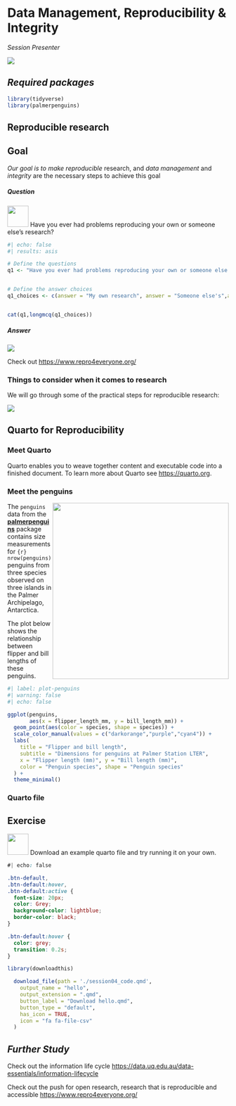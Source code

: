 # Data Management, Reproducibility & Integrity

*Session Presenter*

![](images/Presenters4.png)

## *Required packages*

```r
library(tidyverse)
library(palmerpenguins)
```

## Reproducible research

::: callout-tip
## Goal

*Our goal is to make reproducible* research, and *data management* and *integrity* are the necessary steps to achieve this goal
:::

::: panel-tabset
##### Question

![](images/task.png){.class width="48" height="48"} Have you ever had problems reproducing your own or someone else’s research?

```r
#| echo: false
#| results: asis

# Define the questions
q1 <- "Have you ever had problems reproducing your own or someone else’s research?"


# Define the answer choices
q1_choices <- c(answer = "My own research", answer = "Someone else's",answer= "Both",answer= "I have never had problems reproducing r...")


cat(q1,longmcq(q1_choices))

```

##### Answer

![](images/repro4.png)

Check out <https://www.repro4everyone.org/>
:::

### Things to consider when it comes to research

We will go through some of the practical steps for reproducible research:

![](images/reproducibility.png)

## Quarto for Reproducibility

### Meet Quarto

Quarto enables you to weave together content and executable code into a finished document. To learn more about Quarto see <https://quarto.org>.

### Meet the penguins

![](https://raw.githubusercontent.com/quarto-dev/quarto-web/main/docs/get-started/hello/rstudio/lter_penguins.png){style="float:right;" fig-alt="Illustration of three species of Palmer Archipelago penguins: Chinstrap, Gentoo, and Adelie. Artwork by @allison_horst." width="401"}

The `penguins` data from the [**palmerpenguins**](https://allisonhorst.github.io/palmerpenguins "palmerpenguins R package") package contains size measurements for `{r} nrow(penguins)` penguins from three species observed on three islands in the Palmer Archipelago, Antarctica.

The plot below shows the relationship between flipper and bill lengths of these penguins.

```r
#| label: plot-penguins
#| warning: false
#| echo: false

ggplot(penguins, 
       aes(x = flipper_length_mm, y = bill_length_mm)) +
  geom_point(aes(color = species, shape = species)) +
  scale_color_manual(values = c("darkorange","purple","cyan4")) +
  labs(
    title = "Flipper and bill length",
    subtitle = "Dimensions for penguins at Palmer Station LTER",
    x = "Flipper length (mm)", y = "Bill length (mm)",
    color = "Penguin species", shape = "Penguin species"
  ) +
  theme_minimal()
```

### Quarto file

::: callout-note
## Exercise

![](images/task.png){#id .class width="48" height="48"} Download an example quarto file and try running it on your own.

```css
#| echo: false

.btn-default,
.btn-default:hover,
.btn-default:active {
  font-size: 20px;
  color: Grey;
  background-color: lightblue;
  border-color: black;
}

.btn-default:hover {
  color: grey;
  transition: 0.2s;
}

```

```r
library(downloadthis)

  download_file(path = './session04_code.qmd',
    output_name = "hello",
    output_extension = ".qmd",
    button_label = "Download hello.qmd",
    button_type = "default",
    has_icon = TRUE,
    icon = "fa fa-file-csv"
  )

```
:::

## *Further Study*

Check out the information life cycle <https://data.uq.edu.au/data-essentials/information-lifecycle>

Check out the push for open research, research that is reproducible and accessible <https://www.repro4everyone.org/>
